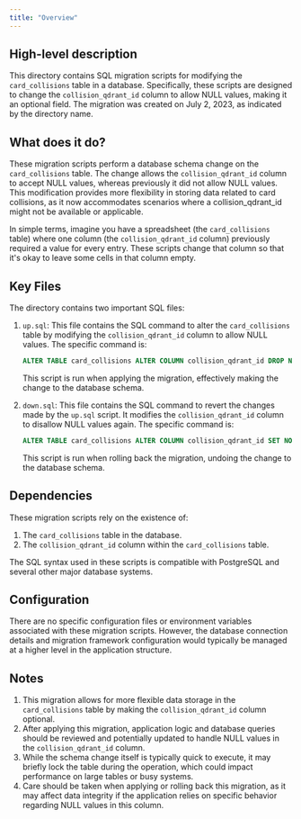 ```yaml
---
title: "Overview"
---
```


## High-level description
This directory contains SQL migration scripts for modifying the `card_collisions` table in a database. Specifically, these scripts are designed to change the `collision_qdrant_id` column to allow NULL values, making it an optional field. The migration was created on July 2, 2023, as indicated by the directory name.

## What does it do?
These migration scripts perform a database schema change on the `card_collisions` table. The change allows the `collision_qdrant_id` column to accept NULL values, whereas previously it did not allow NULL values. This modification provides more flexibility in storing data related to card collisions, as it now accommodates scenarios where a collision_qdrant_id might not be available or applicable.

In simple terms, imagine you have a spreadsheet (the `card_collisions` table) where one column (the `collision_qdrant_id` column) previously required a value for every entry. These scripts change that column so that it's okay to leave some cells in that column empty.

## Key Files
The directory contains two important SQL files:

1. `up.sql`: This file contains the SQL command to alter the `card_collisions` table by modifying the `collision_qdrant_id` column to allow NULL values. The specific command is:

   ```sql
   ALTER TABLE card_collisions ALTER COLUMN collision_qdrant_id DROP NOT NULL
   ```

   This script is run when applying the migration, effectively making the change to the database schema.

2. `down.sql`: This file contains the SQL command to revert the changes made by the `up.sql` script. It modifies the `collision_qdrant_id` column to disallow NULL values again. The specific command is:

   ```sql
   ALTER TABLE card_collisions ALTER COLUMN collision_qdrant_id SET NOT NULL
   ```

   This script is run when rolling back the migration, undoing the change to the database schema.

## Dependencies
These migration scripts rely on the existence of:
1. The `card_collisions` table in the database.
2. The `collision_qdrant_id` column within the `card_collisions` table.

The SQL syntax used in these scripts is compatible with PostgreSQL and several other major database systems.

## Configuration
There are no specific configuration files or environment variables associated with these migration scripts. However, the database connection details and migration framework configuration would typically be managed at a higher level in the application structure.

## Notes
1. This migration allows for more flexible data storage in the `card_collisions` table by making the `collision_qdrant_id` column optional.
2. After applying this migration, application logic and database queries should be reviewed and potentially updated to handle NULL values in the `collision_qdrant_id` column.
3. While the schema change itself is typically quick to execute, it may briefly lock the table during the operation, which could impact performance on large tables or busy systems.
4. Care should be taken when applying or rolling back this migration, as it may affect data integrity if the application relies on specific behavior regarding NULL values in this column.